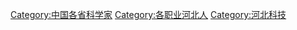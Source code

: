 [[Category:中国各省科学家|Category:中国各省科学家]]
[[Category:各职业河北人|Category:各职业河北人]]
[[Category:河北科技|Category:河北科技]]